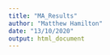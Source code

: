 ```yaml
---
title: "MA_Results"
author: "Matthew Hamilton"
date: "13/10/2020"
output: html_document
---
```

<!-- Add tables generation code here. -->
